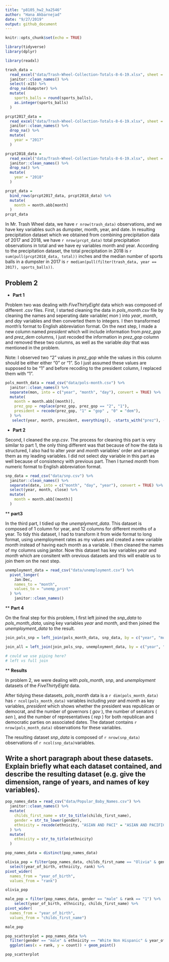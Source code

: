 ```yaml
---
title: "p8105_hw2_ha2546"
author: "Hana Akbarnejad"
date: "9/27/2019"
output: github_document
---
```


```r
knitr::opts_chunk$set(echo = TRUE)

library(tidyverse)
library(dplyr)
```

```r

library(readxl)

trash_data = 
  read_excel("data/Trash-Wheel-Collection-Totals-8-6-19.xlsx", sheet = "Mr. Trash Wheel") %>% 
  janitor::clean_names() %>% 
  select(-x15) %>% 
  drop_na(dumpster) %>% 
  mutate(
    sports_balls = round(sports_balls),
    as.integer(sports_balls)
  )

```

```r

prcpt2017_data = 
  read_excel("data/Trash-Wheel-Collection-Totals-8-6-19.xlsx", sheet = "2017 Precipitation", skip = 1) %>% 
  janitor::clean_names() %>% 
  drop_na() %>% 
  mutate(
    year = "2017"
  )

prcpt2018_data = 
  read_excel("data/Trash-Wheel-Collection-Totals-8-6-19.xlsx", sheet = "2018 Precipitation", skip = 1) %>% 
  janitor::clean_names() %>% 
  drop_na() %>% 
  mutate(
    year = "2018"
  )

prcpt_data =
  bind_rows(prcpt2017_data, prcpt2018_data) %>%
  mutate(
    month = month.abb[month]
  )
prcpt_data
```

In Mr. Trash Wheel data, we have `r nrow(trash_data)` observations, and we have key variables such as dumpster, month, year, and date. In resulting precipitation dataset which we obtained from combining precipitation data of 2017 and 2018, we have `r nrow(prcpt_data)` total precipitation observations in total and we have ey variables month and year. According to the precipitation dataset, the total precipitation in 2018 is `r sum(pull(prcpt2018_data, total))` inches and the median number of sports balls in a dumpster in 2017 is `r median(pull(filter(trash_data, year == 2017), sports_balls))`.

## Problem 2
* **Part 1**

Problem two was dealing with _FiveThirtyEight_ data which was composed of different .csv files. First, I started cleaning the data in _pols_month.csv_ file by cleaning the names and seperating date variable( _mon_ ) into _year_, _month_, and _day_ variables and then converted them to integers. I then transformed month's format to English abbreviation format. On the next step, I made a new column named _president_ which will include information from _prez_gop_ and _prez_dem_ columns, I just recoded the information in _prez_gop_ column and removed these two columns, as well as the variable _day_ that was mentioned in the problem.

Note: I observed two "2" values in _prez_gop_ while the values in this column should be either either "0" or "1". So I just assumed these values are supposed to be "1" and before recoding to the president column, I replaced them with "1".

```r

pols_month_data = read_csv("data/pols-month.csv") %>% 
  janitor::clean_names() %>%
  separate(mon, into = c("year", "month", "day"), convert = TRUE) %>% 
  mutate(
    month = month.abb[(month)],
    prez_gop = replace(prez_gop, prez_gop == "2", "1"),
    president = recode(prez_gop, "1" = "gop" , "0" = "dem"),
  ) %>% 
   select(year, month, president, everything(), -starts_with("prez"), -day)

```

* **Part 2**

Second, I cleaned the _snp.csv_. The process for cleaning this part is very similar to part 1, the only thing different was that because of how the data is structured, I also had to alter _year_ and _month_ variables' order and arrange them as my leading variables. I did not select _day_ variable in this part as well because of consistency with previous part. Then I turned _month_ from numeric format to English abbreviation format.

```r

snp_data = read_csv("data/snp.csv") %>% 
  janitor::clean_names() %>% 
  separate(date, into = c("month", "day", "year"), convert = TRUE) %>%
  select(year, month, close) %>% 
  mutate(
    month = month.abb[(month)]
  )

```

** **part3**

In the third part, I tidied up the _unemplyment_data_. This dataset is composed of 1 column for year, and 12 columns for different months of a year. To tidy this dataset, I had to transform it from wide format to long format, using unemployment rates as my values and created a new variable _month_ instead of having each month as a variable. I then cleaned the names of my columns using janitor. Now this dataset has key variables _year_ and _month_ which are consitent with orevious datasets and this will enable us to join them on the next step.

```r

unemployment_data = read_csv("data/unemployment.csv") %>% 
  pivot_longer(
    Jan:Dec,
    names_to = "month",
    values_to = "unemp_prcnt"
  ) %>% 
    janitor::clean_names()            

```

** **Part 4**

On the final step for this problem, I first left joined the _snp_data_ to _pols_month_data_, using key variables _year_ and _month_, and then joined the _unemployment_data_ to the result.

```r

join_pols_snp = left_join(pols_month_data, snp_data, by = c("year", "month"))

join_all = left_join(join_pols_snp, unemployment_data, by = c("year", "month")) 

# could we use piping here?
# left vs full join
```

** **Results**

In problem 2, we were dealing with _pols_month_, _snp_, and _unemployment_ datasets of the _FiveThirtyEight_ data.

After tidying these datasets, _pols_month_ data is a `r dim(pols_month_data)` has `r ncol(pols_month_data)` variables including _year_ and _month_ as key variables, _president_ which shows whether the president was republican or democrat, and the number of governors ( _gov_ ), the number of senators ( _sen_ ), and the number of representatives ( _rep_ ) for both republican and democratic parties on associated dates. The dataset contains `r nrow(pols_month_data)` observations for these variables.

The resulting dataset _snp_data_ is composed of `r nrow(snp_data)` observations of `r ncol(snp_data)`variables.

## Write a short paragraph about these datasets. Explain briefly what each dataset contained, and describe the resulting dataset (e.g. give the dimension, range of years, and names of key variables).

```r

pop_names_data = read_csv("data/Popular_Baby_Names.csv") %>% 
  janitor::clean_names() %>% 
  mutate(
    childs_first_name = str_to_title(childs_first_name),
    gender = str_to_lower(gender),
    ethnicity = recode(ethnicity, "ASIAN AND PACI" = "ASIAN AND PACIFIC ISLANDER", "WHITE NON HISP" = "WHITE NON HISPANIC", "BLACK NON HISP" = "BLACK NON HISPANIC")
  ) %>% 
  mutate(
    ethnicity = str_to_title(ethnicity)               
  )

pop_names_data = distinct(pop_names_data)

```

```r

olivia_pop = filter(pop_names_data, childs_first_name == "Olivia" & gender == "female") %>% 
  select(year_of_birth, ethnicity, rank) %>% 
pivot_wider(
  names_from = "year_of_birth", 
  values_from = "rank")

olivia_pop
```

```r

male_pop = filter(pop_names_data, gender == "male" & rank == "1") %>% 
    select(year_of_birth, ethnicity, childs_first_name) %>% 
pivot_wider(
  names_from = "year_of_birth", 
  values_from = "childs_first_name")

male_pop
```

```r

pop_scatterplot = pop_names_data %>% 
  filter(gender == "male" & ethnicity == "White Non Hispanic" & year_of_birth == "2016") %>% 
  ggplot(aes(x = rank, y = count)) + geom_point()

pop_scatterplot
```


